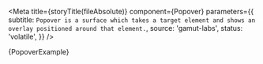 

<Meta
  title={storyTitle(fileAbsolute)}
  component={Popover}
  parameters={{
    subtitle: `Popover is a surface which takes a target element and shows an overlay
positioned around that element.`,
    source: 'gamut-labs',
    status: 'volatile',
  }}
/>

<Canvas>
  <Story name="Popover">{PopoverExample}</Story>
</Canvas>

<Props story="Popover" />

